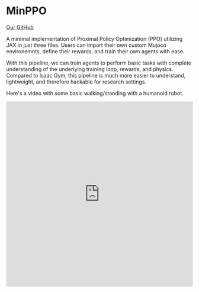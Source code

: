 # MinPPO

[Our GitHub](https://github.com/kscalelabs/minppo)

A minimal implementation of Proximal Policy Optimization (PPO) utilizing JAX in just three files. Users can import their own custom Mujoco environemnts, define their rewards, and train their own agents with ease.

With this pipeline, we can train agents to perform basic tasks with complete understanding of the underlying training loop, rewards, and physics. Compared to Isaac Gym, this pipeline is much more easier to understand, lightweight, and therefore hackable for research settings.

Here's a video with some basic walking/standing with a humanoid robot.

 
<Bleed>
  <iframe
    src="https://www.youtube.com/embed/Y-mD7Cp9KSs"
    width="100%"
    height="500px"
    title="MinPPO Demo"
    frameBorder="0"
    allow="accelerometer; autoplay; clipboard-write; encrypted-media; gyroscope; picture-in-picture"
    allowFullScreen
  />
</Bleed>

## Things we learned

### PPO

PPO from scratch is very finnicky to implement. There are many extra implementations that improve training stability (some notable ones discuessed in this [blog](https://iclr-blog-track.github.io/2022/03/25/ppo-implementation-details/)), physics simulators are often numerically unstable, and iteration times can be long simply due to the necessity of collecting many data samples.

To address this, we:
- Had to add many reset conditions to the environment to stop the simulation before there were any nans
- Kept close track of simulator optimization settings (e.g. which solver to use, the number of iterations, integration type)
- Used the JAX library to speed up the training loop by vectorizing our environments

Some things we discovered:
- Observation/reward normalizng didn't work, as it resulted in difficulties
- Many Github repositories that implement PPO aren't very reliable! Many simply show rising rewards without showing a demonstration of the video. Additionally, many rely on prepackaged simulators which do much of the heavy lifting.
- A differentiable reward function is very important. Make staying at the original starting position a majority of the reward, and add additional rewards for more complex behaviors. 

An example of a the reward function for maintaining the original position:

```python
original_pos_reward = jnp.exp(
    -exp_coef * jnp.linalg.norm(qpos0_diff)
) - subtraction_factor * jnp.clip(jnp.linalg.norm(qpos0_diff), 0, max_diff_norm)
```

### JAX

Although very useful, JAX is very dense! Nested JAX functions result in very difficult debugging as `jax.debug.print()` and `jax.debug.breakpoint()` don't seem to work. However, `vmap`, `jit`, `scan`, and `tree.map` are enough to make up for these difficulties, especially for tasks as linear algebra-requiring as physics simulation.


## Future Work

Updates are happening frequently, so please check back soon! Some ideas we are looking into:
- [ ] Support for our `kscale` CLI (meaning a fully integrated training pipeline!)
- [ ] Implementing curriculum learning
- [ ] Adding Soft Actor-Critic (SAC) model training
- [ ] Policies for more complex humanoid models

> Written by Nathan Zhao